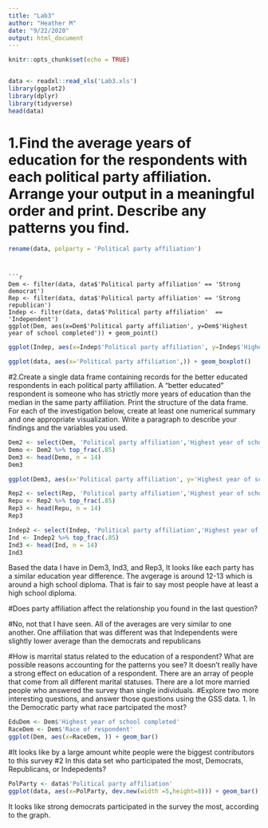 ```yaml
---
title: "Lab3"
author: "Heather M"
date: "9/22/2020"
output: html_document
---
```


```r
knitr::opts_chunk$set(echo = TRUE)


data <- readxl::read_xls('Lab3.xls')
library(ggplot2) 
library(dplyr)
library(tidyverse)
head(data)
```
# 1.Find the average years of education for the respondents with each political party affiliation. Arrange your output in a meaningful order and print. Describe any patterns you find. 


```r
rename(data, polparty = 'Political party affiliation')
```
```


```r
Dem <- filter(data, data$'Political party affiliation' == 'Strong democrat')
Rep <- filter(data, data$'Political party affiliation' == 'Strong republican')
Indep <- filter(data, data$'Political party affiliation'  == 'Independent')
ggplot(Dem, aes(x=Dem$'Political party affiliation', y=Dem$'Highest year of school completed')) + geom_point()
```
```r
ggplot(Indep, aes(x=Indep$'Political party affiliation', y=Indep$'Highest year of school completed')) + geom_line()
```

```r
ggplot(data, aes(x='Political party affiliation',)) + geom_boxplot()
```
#2.Create a single data frame containing records for the better educated respondents in each political party affiliation. A “better educated” respondent is someone who has strictly more years of education than the median in the same party affiliation. Print the structure of the data frame.
For each of the investigation below, create at least one numerical summary and one appropriate visualization. Write a paragraph to describe your findings and the variables you used.
```r
Dem2 <- select(Dem, 'Political party affiliation','Highest year of school completed')
Demo <- Dem2 %>% top_frac(.85)
Dem3 <- head(Demo, n = 14)
Dem3
```
```r
ggplot(Dem3, aes(x='Political party affiliation', y='Highest year of school completed')) + geom_point()
```

```r
Rep2 <- select(Rep, 'Political party affiliation','Highest year of school completed')
Repu <- Rep2 %>% top_frac(.85)
Rep3 <- head(Repu, n = 14)
Rep3
```
```r
Indep2 <- select(Indep, 'Political party affiliation','Highest year of school completed')
Ind <- Indep2 %>% top_frac(.85)
Ind3 <- head(Ind, n = 14)
Ind3
```

Based the data I have in Dem3, Ind3, and Rep3, It looks like each party has a similar education year difference. The avgerage is around 12-13 which is around a high school diploma. That is fair to say most people have at least a high school diploma.  

#Does party affiliation affect the relationship you found in the last question?

#No, not that I have seen. All of the averages are very similar to one another. One affiliation that was different was that Independents were slightly lower average than the democrats and republicans

#How is marrital status related to the education of a respondent? What are possible reasons accounting for the patterns you see?
It doesn't really have a strong effect on education of a respondent. There are an array of people that come from all different marital statuses. There are a lot more married people who answered the survey than single individuals. 
#Explore two more interesting questions, and answer those questions using the GSS data.
 1. In the Democratic party what race partcipated the most?
```r
EduDem <- Dem$'Highest year of school completed'
RaceDem <- Dem$'Race of respondent'
ggplot(Dem, aes(x=RaceDem, )) + geom_bar()
```
#It looks like by a large amount white people were the biggest contributors to this survey
#2 In this data set who participated the most, Democrats, Republicans, or Indepedents?
```r
PolParty <- data$'Political party affiliation'
ggplot(data, aes(x=PolParty, dev.new(width =5,height=8))) + geom_bar()

```

It looks like strong democrats participated in the survey the most, according to the graph. 




